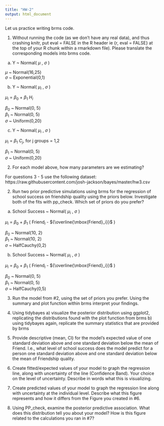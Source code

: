 ```yaml
---
title: "HW-2"
output: html_document
---
```


Let us practice writing brms code. 

1. Without running the code (as we don't have any real data), and thus crashing knitr, put eval = FALSE in the R header ie {r, eval = FALSE} at the top of your R chunk within a rmarkdown file). Please translate the corresponding models into brms code. 

a. Y ~ Normal( $\mu$ , $\sigma$ )  

$\mu$ ~ Normal(16,25)   
$\sigma$  ~ Exponential(0,1) 


b. Y ~ Normal( $\mu_i$ , $\sigma$ )

$\mu_i$ = $\beta_0$ + $\beta_1$ $H_i$    

$\beta_0$ ~ Normal(0, 5)   
$\beta_1$ ~ Normal(0, 5)   
$\sigma$  ~ Uniform(0,20) 


c. Y ~ Normal( $\mu_i$ , $\sigma$ )

$\mu_i$ = $\beta_1$ $C_j$, for j groups = 1,2    

$\beta_1$ ~ Normal(0, 5)   
$\sigma$  ~ Uniform(0,20) 




2. For each model above, how many parameters are we estimating? 


For questions 3 - 5 use the following dataset: https://raw.githubusercontent.com/josh-jackson/bayes/master/hw3.csv


2. Run two prior predictive simulations using brms for the regression of school success on friendship quality using the priors below. Investigate both of the fits with pp_check. Which set of priors do you prefer?

a. School Success ~ Normal( $\mu_i$ , $\sigma$ )  

$\mu_i$ = $\beta_0$ + $\beta_1$ ( $\text{Friend}_i$ - ${\overline{\mbox{Friend}_i}}$ ) 

$\beta_0$ ~ Normal(10, 2)   
$\beta_1$ ~ Normal(10, 2)   
$\sigma$  ~ HalfCauchy(0,2) 


b. School Success ~ Normal( $\mu_i$ , $\sigma$ )

$\mu_i$ = $\beta_0$ + $\beta_1$ ( $\text{Friend}_i$ - ${\overline{\mbox{Friend}_i}}$ )     

$\beta_0$ ~ Normal(0, 5)   
$\beta_1$ ~ Normal(0, 5)   
$\sigma$  ~ HalfCauchy(0,5) 


3. Run the model from #2, using the set of priors you prefer. Using the summary and plot function within brms interpret your findings.

4. Using tidybayes a) visualize the posterior distribution using ggplot2, replicating the distributions found with the plot function from brms b) using tidybayes again, replicate the summary statistics that are provided by brms

5. Provide descriptive (mean, CI) for the model's expected value of one standard deviation above and one standard deviation below the mean of Friend. I.e., what level of school success does the model predict for a person one standard deviation above and one standard deviation below the mean of Friendship quality.    

6. Create fitted/expected values of your model to graph the regression line, along with uncertainty of the line (Confidence Band). Your choice on the level of uncertainty. Describe in words what this is visualizing. 

7. Create predicted values of your model to graph the regression line along with uncertainty at the individual level. Describe what this figure represents and how it differs from the Figure you created in #6. 

8. Using PP_check, examine the posterior predictive association. What does this distribution tell you about your model? How is this figure related to the calculations you ran in #7? 









